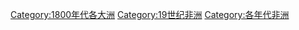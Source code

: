 [[Category:1800年代各大洲|Category:1800年代各大洲]]
[[Category:19世纪非洲|Category:19世纪非洲]]
[[Category:各年代非洲|Category:各年代非洲]]